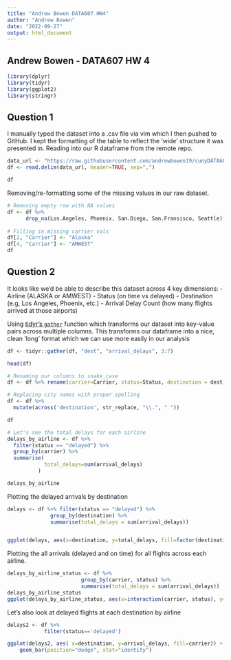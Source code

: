 ```yaml
---
title: "Andrew Bowen DATA607 HW4"
author: "Andrew Bowen"
date: "2022-09-27"
output: html_document
---
```

## Andrew Bowen - DATA607 HW 4


```r
library(dplyr)
library(tidyr)
library(ggplot2)
library(stringr)
```

## Question 1
I manually typed the dataset into a .csv file via vim which I then pushed to GitHub. I kept the formatting of the table to reflect the 'wide' structure it was presented in. Reading into our R dataframe from the remote repo.
```r
data_url <- "https://raw.githubusercontent.com/andrewbowen19/cunyDATA607/main/data/flight-arrival-delays.csv"
df <- read.delim(data_url, header=TRUE, sep=",")

df
```


Removing/re-formatting some of the missing values in our raw dataset.
```r
# Removing empty row with NA values
df <- df %>%
      drop_na(Los.Angeles, Phoenix, San.Diego, San.Fransisco, Seattle)
      
# Filling in missing carrier vals
df[2, "Carrier"] <- "Alaska"
df[4, "Carrier"] <- "AMWEST"
df
```

## Question 2

It looks like we'd be able to describe this dataset across 4 key dimensions: 
  - Airline (ALASKA or AMWEST)
  - Status (on time vs delayed)
  - Destination (e.g, Los Angeles, Phoenix, etc.)
  - Arrival Delay Count (how many flights arrived at those airports)
  
Using [tidyr's `gather`](https://www.statology.org/gather-function-in-r/) function which transforms our dataset into key-value pairs across multiple columns. This transforms our dataframe into a nice, clean 'long' format which we can use more easily in our analysis
```r
df <- tidyr::gather(df, "dest", "arrival_delays", 3:7)

head(df)
```
```r
# Renaming our columns to snake_case
df <- df %>% rename(carrier=Carrier, status=Status, destination = dest)
```

```r
# Replacing city names with proper spelling
df <- df %>%
  mutate(across('destination', str_replace, "\\.", " "))

df
```

```r
# Let's see the total delays for each airline
delays_by_airline <- df %>%
  filter(status == "delayed") %>%
  group_by(carrier) %>%
  summarise(
            total_delays=sum(arrival_delays)
          )

delays_by_airline
```

Plotting the delayed arrivals by destination
```r
delays <- df %>% filter(status == "delayed") %>%
              group_by(destination) %>%
              summarise(total_delays = sum(arrival_delays))


ggplot(delays, aes(x=destination, y=total_delays, fill=factor(destination))) + geom_bar(stat='identity')
```
Plotting the all arrivals (delayed and on time) for all flights across each airline.
```r
delays_by_airline_status <- df %>%
                        group_by(carrier, status) %>%
                        summarise(total_delays = sum(arrival_delays))
delays_by_airline_status
ggplot(delays_by_airline_status, aes(x=interaction(carrier, status), y=total_delays, fill=factor(carrier))) + geom_bar(stat='identity')
```
Let's also look at delayed flights at each destination by airline
```r
delays2 <- df %>% 
            filter(status=='delayed')

ggplot(delays2, aes( x=destination, y=arrival_delays, fill=carrier)) + 
    geom_bar(position="dodge", stat="identity")

```